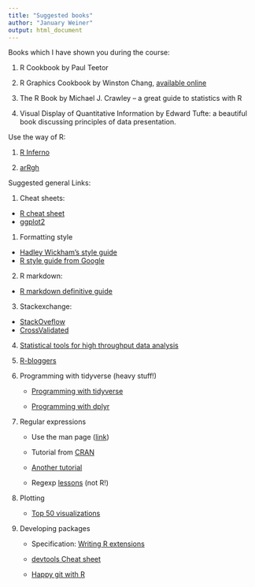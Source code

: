 ```yaml
---
title: "Suggested books"
author: "January Weiner"
output: html_document
---
```


Books which I have shown you during the course:

 1. R Cookbook by Paul Teetor

 2. R Graphics Cookbook by Winston Chang, [available online](https://r-graphics.org/)

 3. The R Book by Michael J. Crawley – a great guide to statistics with R

 4. Visual Display of Quantitative Information by Edward Tufte: a beautiful
    book discussing principles of data presentation.

Use the way of R:

 1. [R Inferno](http://www.burns-stat.com/pages/Tutor/R_inferno.pdf)

 2. [arRgh](http://arrgh.tim-smith.us/)


Suggested general Links:

 1. Cheat sheets:
   * [R cheat sheet](https://rstudio.com/wp-content/uploads/2016/10/r-cheat-sheet-3.pdf)
   * [ggplot2](https://rstudio.com/wp-content/uploads/2016/11/ggplot2-cheatsheet-2.1.pdf)

 1. Formatting style

   * [Hadley Wickham's style guide](https://style.tidyverse.org/)
   * [R style guide from Google](https://google.github.io/styleguide/Rguide.html)

 2. R markdown:
  
   *  [R markdown definitive guide](https://bookdown.org/yihui/rmarkdown/)
 
 3. Stackexchange:

   * [StackOveflow](https://stackoverflow.com)
   * [CrossValidated](https://stats.stackexchange.com)
 
 4. [Statistical tools for high throughput data analysis](https://sthda.com)

 5. [R-bloggers](R-bloggers.com)

 6. Programming with tidyverse (heavy stuff!)

    * [Programming with tidyverse](https://www.r-bloggers.com/2019/07/bang-bang-how-to-program-with-dplyr/)

    * [Programming with dplyr](https://dplyr.tidyverse.org/articles/programming.html)

 7. Regular expressions

    * Use the man page ([link](https://stat.ethz.ch/R-manual/R-devel/library/base/html/regex.html))

    * Tutorial from [CRAN](https://cran.r-project.org/web/packages/stringr/vignettes/regular-expressions.html)

    * [Another tutorial](https://rstudio-pubs-static.s3.amazonaws.com/74603_76cd14d5983f47408fdf0b323550b846.html)

    * Regexp [lessons](https://regexone.com/) (not R!)

 7. Plotting

    * [Top 50 visualizations](http://r-statistics.co/Top50-Ggplot2-Visualizations-MasterList-R-Code.html)

 8. Developing packages

    * Specification: [Writing R extensions](https://cran.r-project.org/doc/manuals/r-release/R-exts.html) 

    * [devtools Cheat sheet](https://rstudio.com/wp-content/uploads/2015/03/devtools-cheatsheet.pdf)

    * [Happy git with R](https://happygitwithr.com/)

